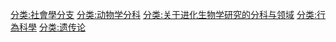[[分类:社會學分支|分类:社會學分支]]
[[分类:动物学分科|分类:动物学分科]]
[[分类:关于进化生物学研究的分科与领域|分类:关于进化生物学研究的分科与领域]]
[[分类:行為科學|分类:行為科學]]
[[分类:遗传论|分类:遗传论]]